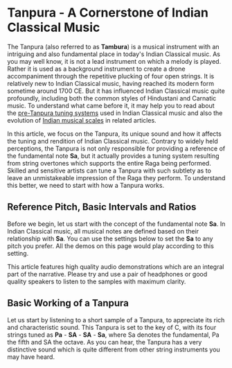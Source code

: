 
# Tanpura - A Cornerstone of Indian Classical Music

The Tanpura (also referred to as **Tambura**) is a musical instrument with an intriguing and also fundamental place in today's Indian Classical music. As you may well know, it is not a lead instrument on which a melody is played. Rather it is used as a background instrument to create a drone accompaniment through the repetitive plucking of four open strings. It is relatively new to Indian Classical music, having reached its modern form sometime around 1700 CE. But it has influenced Indian Classical music quite profoundly, including both the common styles of Hindustani and Carnatic music. To understand what came before it, it may help you to read about the [pre-Tanpura tuning systems](/tuningsystems/) used in Indian Classical music and also the evolution of [Indian musical scales](/musicalscales/) in related articles.

In this article, we focus on the Tanpura, its unique sound and how it affects the tuning and rendition of Indian Classical music. Contrary to widely held perceptions, the Tanpura is not only responsible for providing a reference of the fundamental note **Sa**, but it actually provides a tuning system resulting from string overtones which supports the entire Raga being performed. Skilled and sensitive artists can tune a Tanpura with such subtlety as to leave an unmistakeable impression of the Raga they perform. To understand this better, we need to start with how a Tanpura works.

## Reference Pitch, Basic Intervals and Ratios

Before we begin, let us start with the concept of the fundamental note **Sa**. In Indian Classical music, all musical notes are defined based on their relationship with **Sa**. You can use the settings below to set the **Sa** to any pitch you prefer. All the demos on this page would play according to this setting.

<CommonPitch />

<Notice>This article features high quality audio demonstrations which are an integral part of the narrative. Please try and use a pair of headphones or good quality speakers to listen to the samples with maximum clarity.</Notice>

## Basic Working of a Tanpura

Let us start by listening to a short sample of a Tanpura, to appreciate its rich and characteristic sound. This Tanpura is set to the key of C, with its four strings tuned as **Pa** - **SA** - **SA** - **Sa**, where Sa denotes the fundamental, Pa the fifth and SA the octave. As you can hear, the Tanpura has a very distinctive sound which is quite different from other string instruments you may have heard.

<Audio src="/Samples/01-Tanpura-Sample.mp3" caption="/Samples/01-Tanpura-Sample.vtt" />

<FigCaption>
Demo 1. A short recording of a Tanpura
</FigCaption>

A Tanpura (see Figure 1) has a long stem which is attached to a soundboard and a round resonating enclosure. The stem and soundboard are generally made of wood, while the resonator may be made from the shell of a pumpkin or gourd, or from wood. The Tanpura has four strings with their tuning pegs at the top end. They pass over a smooth round bridge and are attached to the base of the instrument. In addition to the tuning pegs at the top, each string has small fine tuning beads below the bridge. Finally, a cotton thread is passed between the strings and their contact point on the bridge. Using the tuning pegs, the fine tuning beads and the position of the thread on the bridge, an expert artist can finely tune the Tanpura to create just the right sound needed for their musical rendition.

![](./tanpura-labelled.png)

<FigCaption>
Figure 1. Structure of a Tanpura
(Picture courtesy of <a href="https://www.flickr.com/photos/91676597@N07/8325869555">Alex Lenovski</a> used under <a href="https://creativecommons.org/licenses/by/2.0/">CC BY 2.0</a>, Labels by Aravind Iyer)
</FigCaption>

## The Sound of a String

There has been a lot of research into the sound of the Tanpura, starting from C. V. Raman in 1921 till the present times. Subsequently, there have been a number of works which have investigated the phenomenon of how a Tanpura string vibrates and produces sound. But before we attempt to explain the Tanpura sound, we need to look at a generic string and how it vibrates. Consider a string stretched across two points of contact. If the string is plucked, then how would it vibrate? It turns out that the string vibrates in a combination of the following modes of vibration.

![](./harmonics.png)

<FigCaption>
Figure 2. Modes of Vibration in a Vibrating String
</FigCaption>

It may look strange but really the string is vibrating in all of those ways at the same time. If you have a look at the vibrating string side on, what you see visually is the string vibrate in a combination of these modes of vibration. Not all of the modes vibrate with the same amount of intensity though. The most fundamental mode of vibration is the one labelled $f$ with the single peak right in the middle. This is the most dominant mode of vibration. The intensity of vibration progressively decreases as you go to higher modes of vibration, $2f$, $3f$, $4f$, etc.

Now each mode corresponds to a different pitch, with the mode $2f$ at twice the frequency as $f$, $3f$ at thrice the frequency as $f$ and so on as the labels indicate. What we hear is the cumulative sound of all of those pitches playing out at different intensities. Since $f$ is the loudest (or most dominant), our ears perceive the overall pitch to be $f$ and the higher modes of vibration lend the string sound its character or what is called the timbre.

These modes of vibration are also referred to as overtones or harmonics. They play a key role in giving rise to the characteristic Tanpura sound. Listen to the demonstration below to hear the different harmonics of a string. The demonstration plays the harmonics in sequence from $f$ all the way to $16f$ and then back again. If we take $f$ to be the note **Sa**, then can you identify which note each harmonic corresponds to?

<MotifPlayer title='Demo 2. First 16 Harmonics of a String' motif='For each harmonic, can you identify which note it corresponds to?' staticCode={sixteenHarmonics} />

## Perception of Pitch and Interactions between Pitches

We need to talk about an important mathematical equation which is key to explaining the Tanpura sound.

<center>

$$\sin(2\pi f_1t) + \sin(2\pi f_2t) = 2\sin\left(2\pi{f_1+f_2 \over 2}t\right)\cos\left(2\pi{f_1-f_2 \over 2}t\right)$$

</center>

For the less mathematically inclined, $\sin(2\pi f_1t)$ represents a signal which is oscillating or vibrating at a frequency $f_1$. Those who know their mathematics may recognize that this is just a basic identity in Trigonometry.

So what this equation says is that when we hear two signals vibrating at $f_1$ and $f_2$ at the same time, it can also be regarded as hearing the product of two signals vibrating at the average and half the difference of the two frequencies, i.e., at ${f_1+f_2 \over 2}$ and ${f_1-f_2 \over 2}$ respectively.

Now think about the case where the frequencies $f_1$ and $f_2$ are so close that the difference is near the limit of human capability to discriminate pitches. At this point, if we were to play a string at $f_1$ and then a string at $f_2$, fewer and fewer people would be able to tell them apart as different pitches, as the pitches get closer and closer.

In such a situation, when $f_1$ and $f_2$ are played together, we would hear it as a signal at the average pitch ${f_1+f_2 \over 2}$ (which again is very close to $f_1$ or $f_2$, since they are so close together) and the intensity of this signal would rise and ebb slowly at the rate ${f_1-f_2 \over 2}$.

Listen to the samples below to hear two close frequencies $f_1$ and $f_2$ played separately and together to understand this effect. The pitches $f_1$ and $f_2$ are very close, so you may not be able to tell them apart. Yet, when they are played together, notice how you hear the intensity rise and fall repeatedly as the signal dies out, showing you that they are slightly different.

Tone 2 plays on the right.
Then both tones play together.`

<MotifPlayer title='Demo 3. Two tones close in pitch' motif={demo3text} staticCode={twoCloseTones} />

Here is another set of samples of two close frequencies $f_1$ and $f_2$ played separately and together. Unlike the previous case where the samples consisted of tones, here you can hear a richer string-like sound. This time, when the signals are played together, what do you hear in addition to the intensity fluctuations you heard previously? In the background, in higher registers, you may be able to hear the overtones also peaking and falling.

String 2 plays on the right.
Then both strings play together.`

<MotifPlayer title='Demo 4. Two strings close in pitch' motif={demo4text} staticCode={twoCloseStrings} />

You can also try playing Demo 4 together with Demo 2 to see if you can hear a faint hint of the overtones in Demo 4. Another thing you may observe is how well in-tune Demo 2 appears with Demo 4.

## A Tanpura String

We learned two concepts so far: vibrating modes of a string or harmonics; and what happens when two pitches very close together are played at the same time. We need to understand three more points and then we would be ready to put things together to explain the sound an individual Tanpura string produces.

### Vibrating Length and Pitch

The length of the string determines the pitch of the string. To be a bit more precise, two strings which are stretched to the same level of tension would vibrate at pitches inversely proportional to their vibrating lengths. For example, a string which is half the length of a second string, would vibrate at twice the pitch of the second string.

### Rounded Bridge and Length Variation

The role of the rounded bridge in a Tanpura is to spread the point of contact between the string and the bridge. This results in the vibrating length of the string changing ever so slightly as the string vibrates. This in turn causes the pitch of the string to modulate slightly as it vibrates.

### Cotton Thread and Sharpness

A side-effect of a rounded bridge is that the string grazes against the bridge more than it would with a pointier bridge. This results in a duller sound which dissipates more quickly. The role of the cotton thread is to restore the sharpness and to sustain the sound.

Overall, the combination of the rounded bridge and the cotton thread in the Tanpura, achieve the effect of maintaining the sharpness and sustain of a pointy bridge while also allowing the vibrating length to change subtly as the string vibrates.

### Putting it all together

We know that if the vibrating length changes, the pitch of the string would also change. In the case of a Tanpura string, this effectively results in the string playing at two slightly different pitches simultaneously. If we denote by $\Delta f$, the difference in pitches because of the changing vibrating length, we hear two close pitches $f+\Delta f$ and $f-\Delta f$, where $f$ is the pitch of the string.

We also know that if these two signals are played simultaneously, we would perceive their amplitude to periodically ebb and rise at the rate ${f_1-f_2 \over 2}$ which is $\Delta f$. This is true not only for the fundamental mode of vibration $f$, but also for each of the overtones $2f$, $3f$ and so on which occur concurrently. Thus, $f$ rises and falls at the rate $\Delta f$, $2f$ at the rate $2\Delta f$, $3f$ at $3\Delta f$ and so on.

Unlike a generic string, where the fundamental $f$ overshadows the higher harmonics, in a Tanpura, each harmonic peaks in intensity at different times, enabling us to hear each of them separately in quick succession. Much like a prism splitting white light into its constituent rainbow colours, the bridge and thread of the Tanpura split apart the harmonics of each string.

Recall the first 16 harmonics from Demo 2. According to our explanation, we should be able to hear all those harmonics play one after the other in a single Tanpura string.

## The Tuning System from String Overtones

So far, we have looked at the Tanpura from the perspective of sound analysis. What about the musical perspective? To address the musical perspective, let us first understand the musical scale which results from the harmonics you heard in Demo 2. Consider a Tanpura tuned as **Pa** - **SA** - **SA** - **Sa**. Now consider the overtones emanating from the Sa and Pa strings. In Table 1 and Table 2 below, we list some of these harmonics and the notes corresponding to them.


<Caption>
Table 1. Harmonics from Sa
</Caption>

| Harmonic | Ratio | Symbolic Ratio | Note |
| --- | --- | --- | --- |
| 8 | 1 | 1 | Sa |
| 9 | 1.125 | 9/8 | Re |
| 10 | 1.25 | 5/4 | Ga (Antara Gandhar) |
| 11 | 1.375 | 11/8 | ma (Sharp ma) |
| 12 | 1.5 | 3/2 | Pa |
| 13 | 1.625 | 13/8 | dha (Sharp dha) |
| 14 | 1.75 | 7/4 | ni (Flat ni) |
| 15 | 1.875 | 15/8 | Ni (Kakali Nishad) |
| 16 | 2 | 2 | SA |

<Caption>
Table 2. Harmonics from Pa
</Caption>


| Harmonic | Ratio | Symbolic Ratio | Note |
| --- | --- | --- | --- |
| 8 | 1.5 | 3/2 | Pa |
| 9 | 1.6875 | 27/16 | Dha |
| 10 | 1.875 | 15/8 | Ni (Kakali Nishad) |
| 11 | 1.03125 | 33/16 | re (flat re) |
| 12 | 1.125 | 9/8 | Re |
| 13 | 1.21875 | 39/32 | ga (Sharp ga) |
| 14 | 1.3125 | 21/16 | ma (Flat ma) |
| 15 | 1.40625 | 45/32 | Ma (Flat Ma) |
| 16 | 1.5 | 3/2 | Pa |

Thus, a Tanpura tuned as **Pa** - **SA** - **SA** - **Sa** creates a tuning system consisting of the notes in Table 1 and 2. If an artist picks up a Raga based on notes from this tuning system, we should expect that the musical performance and the Tanpura should sound perfectly in tune.

## Sama Gana and Shadaj Gram scales

To illustrate this point better, let us check the case of the Sama Gana scale and the Shadaj Gram scale. For more details on these scales, please check [this article](/tuningsystems/) on Indian tuning systems.

Compare and contrast the ratios in Table 1 and 2 with those of the Sama Gana scale listed in Table 3. Observe how Re, Pa and Dha are exactly identical across Tables 1, 2 and 3.

<Caption>
Table 3. Illustration of Sama Gana Scale
</Caption>


| Note | Ratio | Symbolic Ratio |
| --- | --- | --- |
| Sa | 1 | 1 |
| Re | 1.125 | 9/8 |
| ga | 1.185185185 | 32/27 |
| ma | 1.333333333 | 4/3 |
| Pa | 1.5 | 3/2 |
| Dha | 1.6875 | 27/16 |
| ni | 1.777777778 | 16/9 |
| SA | 2 | 2 |

With this understanding, listen to the Tanpura track in Demo 5 which is tuned as **Pa** - **SA** - **SA** - **Sa**. Note how well it supports the Sama Gana scale which you can play from Demo 6.

<DronePlayer title='Demo 5. Drone for Sama Gana Scale' settings={droneSamaGana} />

    {white: "Sa", black: "fade"},
    {white: "Re", black: "ga"},
    {white: "fade"},
    {white: "ma", black: "fade"},
    {white: "Pa", black: "fade"},
    {white: "Dha", black: "ni"},
    {white: "fade"},
    {white: "SA"}
]

<ScalePlayer title='Demo 6. Sama Gana Scale' noteSpec={notesSamaGana} scale={scaleSamaGana} />

Now, consider the Shadaj Gram scale from Table 4 below and see how the notes Re and Dha are different from those in Sama Gana scale. Consequently, these notes are not supported by the Tanpura in Demo 5.

<Caption>
Table 4. Illustration of Shadaj Gram Scale
</Caption>

| Note | Ratio | Symbolic Ratio |
| --- | --- | --- |
| Sa | 1 | 1 |
| Re**♭** | 1.111111111 | 10/9 |
| ga | 1.185185185 | 32/27 |
| ma | 1.333333333 | 4/3 |
| Pa | 1.5 | 3/2 |
| Dha**♭** | 1.666666667 | 5/3 |
| ni | 1.777777778 | 16/9 |
| SA | 2 | 2 |

In order to support the Shadaj Gram scale, the **Sa** string of the Tanpura needs to be tuned down in pitch, so as to support Re**♭** in Shadaj Gram. Listen to Demo 7 for a Tanpura tuned to support Shadaj Gram and observe how it supports the Shadaj Gram scale in Demo 8.

<DronePlayer title='Demo 7. Drone for Shadaj Gram Scale' settings={droneShadajGram} />

    {white: "Sa", black: "fade"},
    {white: "Re♭", black: "ga"},
    {white: "fade"},
    {white: "ma", black: "fade"},
    {white: "Pa", black: "fade"},
    {white: "Dha♭", black: "ni"},
    {white: "fade"},
    {white: "SA"}
]


<ScalePlayer title='Demo 8. Shadaj Gram Scale' noteSpec={notesShadajGram} keySpec={keysShadajGram} scale={scaleShadajGram} />

In the Tanpura in Demo 7, the **Sa** string has been tuned down in pitch by 14.71 ¢. The harmonics from this detuned Sa string are illustrated in Table 5 below. Note how the 9th harmonic emanating from the Sa string is now very close the intended Re**♭** of the Shadaj Gram scale.

<Caption>
Table 5. Harmonics from Sa - 14.71 ¢
</Caption>

| Harmonic | Ratio | Note |
| --- | --- | --- |
| 9 | 1.115 | Re |
| 10 | 1.239 | Ga |
| 11 | 1.363 | ma |
| 12 | 1.487 | Pa |
| 13 | 1.611 | dha |
| 14 | 1.735 | ni |
| 15 | 1.859 | Ni |

## Musical Process with the Tanpura

The above demonstrations of the Sama Gana scale and the Shadaj Gram scale are just examples. In general, an artist skilled in using a Tanpura can tune a Tanpura for any desired Raga they wish to perform. Artists tend to follow a musical process which is something like Figure 3. An artist may think of a Raga they wish to play. They have to think of the musical scale of this Raga in terms of the relationships between its constituent notes - specifically, which pairs of notes should have a Pancham, Madhyam or Gandhar relationship with each other. With these relationships in mind, the artist tunes the Tanpura so that the tuning system resulting from the overtones of the Tanpura strings supports this musical scale correctly.

![](./musical-process.png)

<FigCaption>
Figure 3. Musical Process with a Tanpura
</FigCaption>

Alternatively, they may start tuning the Tanpura and observe the tuning system which results from that tuning. From this they may be guided to pick up a musical scale and Raga which is well supported. Thus, a well-tuned tanpura creates the musical space and provides the perfect *Samvad* (consonance) to an appropriately chosen Raga.

## Summary

We covered different aspects of the sound of a Tanpura. We looked at it from the perspective of its construction and saw how each string of a Tanpura emits a dispersion of its constituent harmonics. We also looked at it from a musical perspective and saw how an appropriately tuned Tanpura can support a desired Raga or musical scale. As patrons of Indian Classical music would know, the sense of accuracy which comes from an artist and a well-tuned Tanpura being perfectly in sync with each other, can create an unmistakeable feeling of a Raga. Indian Classical musicians today no longer uses historical tuning systems, but rely on the Tanpura to provide the musical space and support for their music. So it is no exaggeration to say that the Tanpura is the cornerstone of today's Indian Classical music.

In related articles, we cover the [pre-Tanpura tuning systems](/tuningsystems/) used in Indian Classical music and also the evolution of [Indian musical scales](/musicalscales/). These articles should provide more context for the other facets of the musical process depicted in Figure 3.